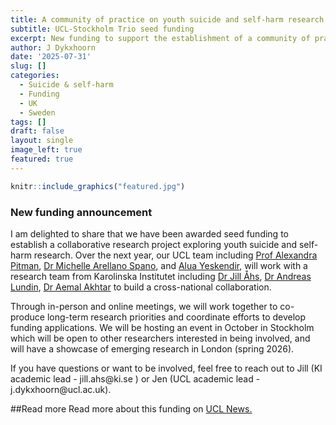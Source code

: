 ```yaml
---
title: A community of practice on youth suicide and self-harm research
subtitle: UCL-Stockholm Trio seed funding  
excerpt: New funding to support the establishment of a community of practice with collaborators at Karolinska Institutet and UCL
author: J Dykxhoorn
date: '2025-07-31'
slug: []
categories:
  - Suicide & self-harm
  - Funding
  - UK
  - Sweden
tags: []
draft: false
layout: single
image_left: true
featured: true
---
```


```r
knitr::include_graphics("featured.jpg")
```

### New funding announcement

I am delighted to share that we have been awarded seed funding to establish a collaborative research project exploring youth suicide and self-harm research. Over the next year, our UCL team including [Prof Alexandra Pitman](https://profiles.ucl.ac.uk/8825-alexandra-pitman), [Dr Michelle Arellano Spano](https://profiles.ucl.ac.uk/100729-michelle-arellano-spano), and [Alua Yeskendir](https://profiles.ucl.ac.uk/95356-alua-yeskendir), will work with a research team from Karolinska Institutet including [Dr Jill Åhs](https://ki.se/en/people/jill-ahs), [Dr Andreas Lundin](https://ki.se/en/people/andreas-lundin), [Dr Aemal Akhtar](https://ki.se/en/people/aemal-akhtar) to build a cross-national collaboration. 

Through in-person and online meetings, we will work together to co-produce long-term research priorities and coordinate efforts to develop funding applications. We will be hosting an event in October in Stockholm which will be open to other researchers interested in being involved, and will have a showcase of emerging research in London (spring 2026). 

If you have questions or want to be involved, feel free to reach out to Jill (KI academic lead - jill.ahs@ki.se ) or Jen (UCL academic lead - j.dykxhoorn@ucl.ac.uk).

##Read more
Read more about this funding on [UCL News.](https://www.ucl.ac.uk/global/news/2025/jul/ucl-and-stockholm-trio-award-seed-funding-four-new-collaborative-research-projects)